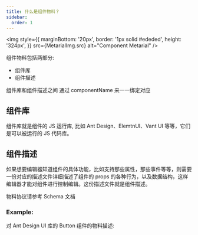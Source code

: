 ```yaml
---
title: 什么是组件物料？
sidebar:
  order: 1
---
```



<img
  style={{
    marginBottom: '20px',
    border: '1px solid #ededed',
    height: '324px',
  }}
  src={MetarialImg.src}
  alt="Component Metarial"
/>

组件物料包括两部分:

- 组件库
- 组件描述

组件库和组件描述之间 通过 componentName 来一一绑定对应

## 组件库

组件库就是组件的 JS 运行库, 比如 Ant Design、ElemtnUI、Vant UI 等等，它们是可以被运行的 JS 代码库。

## 组件描述

如果想要编辑器知道组件的具体功能，比如支持那些属性，那些事件等等，则需要一份对应的描述文件详细描述了组件的 props 的各种行为，以及数据结构，这样编辑器才能对组件进行控制编辑。这份描述文件就是组件描述。

物料协议请参考 Schema 文档

### Example:

对 Ant Design UI 库的 Button 组件的物料描述:

<Code code={ButtonMeta} lang="tsx" title="Editor.tsx" showLineNumbers></Code>
